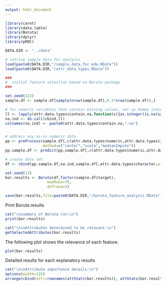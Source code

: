 ```yaml
---
output: html_document
---
```


```r
library(caret)
library(data.table)
library(Boruta)
library(dplyr)
library(pROC)

DATA.DIR <- "../data"

# retrive sample data for analysis
load(paste0(DATA.DIR,"/sample_data_for_eda.RData"))
load(paste0(DATA.DIR,"/attr_data_types.RData"))

```


```r
###
#  initial feature selection based on Boruta package
###

set.seed(123)
sample.df <- sample.df[sample(nrow(sample.df),0.2*nrow(sample.df)),]

# for numeric variables that contain missing values, set up dummy indicator variable
ll <- lapply(attr.data.types$contain.na,function(x){as.integer(is.na(sample.df[[x]]))})
na.ind <- do.call(cbind,ll)
colnames(na.ind) <- paste0(attr.data.types$contain.na,".na")


# address any na in numeric data
pp <- preProcess(sample.df[,c(attr.data.types$numeric,attr.data.types$integer), with=FALSE],
                 method=c("center","scale","medianImpute"))
pp.sample.df <- predict(pp,sample.df[,c(attr.data.types$numeric,attr.data.types$integer), with=FALSE])

# create data set
df <- cbind(pp.sample.df,na.ind,sample.df[,attr.data.types$character,with=FALSE])

set.seed(13)
bor.results <- Boruta(df,factor(sample.df$target),
                   maxRuns=76,
                   doTrace=2)

save(bor.results,file=paste0(DATA.DIR,"/boruta_feature_analysis.RData"))
```


Print Boruta results
```r
cat("\nsummary of Boruta run:\n")
print(bor.results)

cat("\n\nAttributes determined to be relevant:\n")
getSelectedAttributes(bor.results)
```

The following plot shows the relevance of each feature.  
```r
plot(bor.results)
```

Detailed results for each explanatory results
```r
cat("\n\nAttribute importance details:\n")
options(width=125)
arrange(cbind(attr=rownames(attStats(bor.results)), attStats(bor.results)),desc(medianImp))
```
